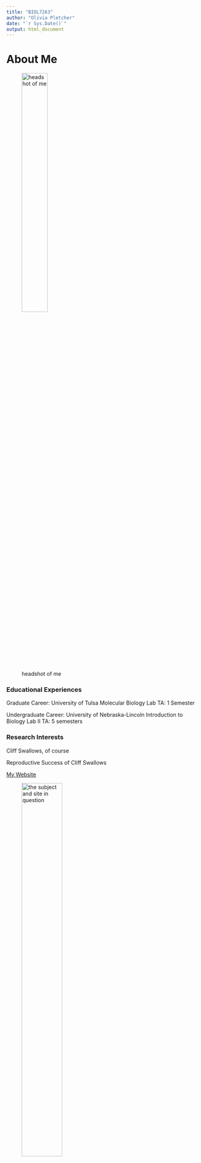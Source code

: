 ```yaml
---
title: "BIOL7263"
author: "Olivia Pletcher"
date: "`r Sys.Date()`"
output: html_document
---
```

# **About Me**

![headshot of me](me.jpg){width=40%}

### **Educational Experiences**

Graduate Career: University of Tulsa
Molecular Biology Lab TA: 1 Semester

Undergraduate Career: University of Nebraska-Lincoln
Introduction to Biology Lab II TA: 5 semesters


### **Research Interests**

Cliff Swallows, of course

Reproductive Success of Cliff Swallows

[My Website](https://www.cliffswallow.org)

![the subject and site in question](Study site.jpg){width=50%}

[My Lesson](Pletcher Lesson/Spatial-Data-Lesson.html)

|date|Assignment|
|:-| :--:|
|Sept 1| [Assignment 1](Assignment1/assignment1.html)|
|Sept 8| [Assignment 2](Assignment2/Assignment2.html)|
|Sept 15| [Assignment 3](Assignment3/assignment3.html)|
|Sept 29| [Assignment 4](Assignment4/Assignment4_fix.html)|
|Sept 29| [Assignment 5](Assignment 5/Assignment-5.html) |
|Oct 11| [Assignment 6](Assignment 6/Assignment-6.html)|
|Oct 18| [Assignment 7](GIS_lesson/Assignment-7.html)|
|Oct 27| [Mierow Seminar Assignment](Mierow seminar assignment/Animal-Acuity.html)
|Nov 28| [Herrboldt Heatmaps Assignment](Heatmaps/Heatmap-Homework.html)
|Dec 05| [Teaching myself ANOVAS, TUKEY HDS, and BoxPlots](Heatmaps/Teaching-Myself.html)





